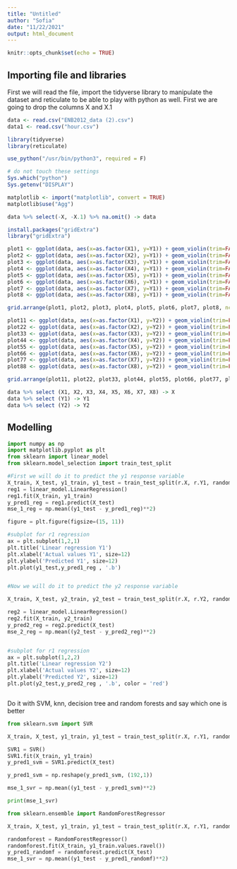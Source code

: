 ```yaml
---
title: "Untitled"
author: "Sofia"
date: "11/22/2021"
output: html_document
---
```


```r
knitr::opts_chunk$set(echo = TRUE)
```

## Importing file and libraries

First we will read the file, import the tidyverse library to manipulate the dataset and reticulate to be able to play with python as well. First we are going to drop the columns X and X.1

```r
data <- read.csv("ENB2012_data (2).csv")
data1 <- read.csv("hour.csv")

library(tidyverse) 
library(reticulate) 

use_python("/usr/bin/python3", required = F)

# do not touch these settings
Sys.which("python")
Sys.getenv("DISPLAY") 

matplotlib <- import("matplotlib", convert = TRUE)
matplotlib$use("Agg")

data %>% select(-X, -X.1) %>% na.omit() -> data

install.packages("gridExtra")
library("gridExtra")

```

```r

plot1 <- ggplot(data, aes(x=as.factor(X1), y=Y1)) + geom_violin(trim=FALSE) + geom_boxplot(width=0.1) 
plot2 <- ggplot(data, aes(x=as.factor(X2), y=Y1)) + geom_violin(trim=FALSE) + geom_boxplot(width=0.1) 
plot3 <- ggplot(data, aes(x=as.factor(X3), y=Y1)) + geom_violin(trim=FALSE) + geom_boxplot(width=0.1) 
plot4 <- ggplot(data, aes(x=as.factor(X4), y=Y1)) + geom_violin(trim=FALSE) + geom_boxplot(width=0.1) 
plot5 <- ggplot(data, aes(x=as.factor(X5), y=Y1)) + geom_violin(trim=FALSE) + geom_boxplot(width=0.1) 
plot6 <- ggplot(data, aes(x=as.factor(X6), y=Y1)) + geom_violin(trim=FALSE) + geom_boxplot(width=0.1) 
plot7 <- ggplot(data, aes(x=as.factor(X7), y=Y1)) + geom_violin(trim=FALSE) + geom_boxplot(width=0.1) 
plot8 <- ggplot(data, aes(x=as.factor(X8), y=Y1)) + geom_violin(trim=FALSE) + geom_boxplot(width=0.1) 

grid.arrange(plot1, plot2, plot3, plot4, plot5, plot6, plot7, plot8, ncol=4)

plot11 <- ggplot(data, aes(x=as.factor(X1), y=Y2)) + geom_violin(trim=FALSE) + geom_boxplot(width=0.1) 
plot22 <- ggplot(data, aes(x=as.factor(X2), y=Y2)) + geom_violin(trim=FALSE) + geom_boxplot(width=0.1) 
plot33 <- ggplot(data, aes(x=as.factor(X3), y=Y2)) + geom_violin(trim=FALSE) + geom_boxplot(width=0.1) 
plot44 <- ggplot(data, aes(x=as.factor(X4), y=Y2)) + geom_violin(trim=FALSE) + geom_boxplot(width=0.1) 
plot55 <- ggplot(data, aes(x=as.factor(X5), y=Y2)) + geom_violin(trim=FALSE) + geom_boxplot(width=0.1) 
plot66 <- ggplot(data, aes(x=as.factor(X6), y=Y2)) + geom_violin(trim=FALSE) + geom_boxplot(width=0.1) 
plot77 <- ggplot(data, aes(x=as.factor(X7), y=Y2)) + geom_violin(trim=FALSE) + geom_boxplot(width=0.1) 
plot88 <- ggplot(data, aes(x=as.factor(X8), y=Y2)) + geom_violin(trim=FALSE) + geom_boxplot(width=0.1) 

grid.arrange(plot11, plot22, plot33, plot44, plot55, plot66, plot77, plot88, ncol=4)

```


```r
data %>% select (X1, X2, X3, X4, X5, X6, X7, X8) -> X
data %>% select (Y1) -> Y1
data %>% select (Y2) -> Y2

```


## Modelling

```python
import numpy as np
import matplotlib.pyplot as plt
from sklearn import linear_model
from sklearn.model_selection import train_test_split

#First we will do it to predict the y1 response variable
X_train, X_test, y1_train, y1_test = train_test_split(r.X, r.Y1, random_state=0)
reg1 = linear_model.LinearRegression()
reg1.fit(X_train, y1_train)
y_pred1_reg = reg1.predict(X_test)
mse_1_reg = np.mean((y1_test - y_pred1_reg)**2)

figure = plt.figure(figsize=(15, 11))

#subplot for r1 regression
ax = plt.subplot(1,2,1)
plt.title('Linear regression Y1')
plt.xlabel('Actual values Y1', size=12)
plt.ylabel('Predicted Y1', size=12)
plt.plot(y1_test,y_pred1_reg , '.b')


#Now we will do it to predict the y2 response variable

X_train, X_test, y2_train, y2_test = train_test_split(r.X, r.Y2, random_state=0)

reg2 = linear_model.LinearRegression()
reg2.fit(X_train, y2_train)
y_pred2_reg = reg2.predict(X_test)
mse_2_reg = np.mean((y2_test - y_pred2_reg)**2)


#subplot for r1 regression
ax = plt.subplot(1,2,2)
plt.title('Linear regression Y2')
plt.xlabel('Actual values Y2', size=12)
plt.ylabel('Predicted Y2', size=12)
plt.plot(y2_test,y_pred2_reg , '.b', color = 'red')



```

Do it with SVM, knn, decision tree and random forests and say which one is better

```python
from sklearn.svm import SVR

X_train, X_test, y1_train, y1_test = train_test_split(r.X, r.Y1, random_state=0)

SVR1 = SVR()
SVR1.fit(X_train, y1_train) 
y_pred1_svm = SVR1.predict(X_test)

y_pred1_svm = np.reshape(y_pred1_svm, (192,1))

mse_1_svr = np.mean((y1_test - y_pred1_svm)**2)

print(mse_1_svr)
```
```python
from sklearn.ensemble import RandomForestRegressor

X_train, X_test, y1_train, y1_test = train_test_split(r.X, r.Y1, random_state=0)

randomforest = RandomForestRegressor()
randomforest.fit(X_train, y1_train.values.ravel())
y_pred1_randomf = randomforest.predict(X_test)
mse_1_svr = np.mean((y1_test - y_pred1_randomf)**2)


```





